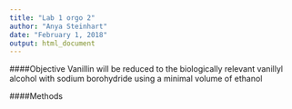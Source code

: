 ```yaml
---
title: "Lab 1 orgo 2"
author: "Anya Steinhart"
date: "February 1, 2018"
output: html_document
---
```

####Objective 
Vanillin will be reduced to the biologically relevant vanillyl alcohol with sodium borohydride using a minimal volume of ethanol 

####Methods
